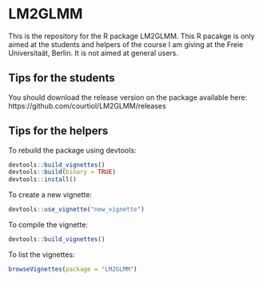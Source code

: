 # LM2GLMM

This is the repository for the R package LM2GLMM.
This R pacakge is only aimed at the students and helpers of the course I am giving at the 
Freie Universitaät, Berlin. It is not aimed at general users.

## Tips for the students

You should download the release version on the package available here:
https://github.com/courtiol/LM2GLMM/releases

## Tips for the helpers

To rebuild the package using devtools:
```r
devtools::build_vignettes()
devtools::build(binary = TRUE)
devtools::install()
```

To create a new vignette:
```r
devtools::use_vignette("new_vignette")
```

To compile the vignette:
```r
devtools::build_vignettes()
```

To list the vignettes:
```r
browseVignettes(package = "LM2GLMM")
```
